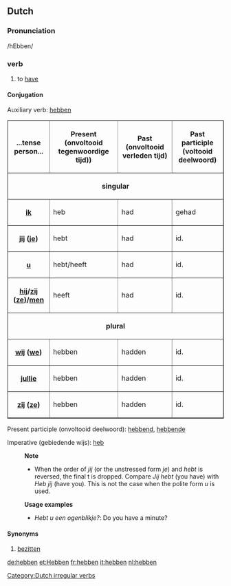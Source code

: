==Dutch==
===Pronunciation===
/hEbben/
===verb===
#to [[have]]
====Conjugation====

Auxiliary verb: [[hebben]]

<table border=1 cellspacing=0 cellpadding =2>
<tr><th>...tense<br>person...</th><th>Present <br>(onvoltooid tegenwoordige tijd))</th><th>Past <br>(onvoltooid verleden tijd)</th><th>Past participle<br> (voltooid deelwoord)</th></tr>
<tr><th colspan=4>singular</th></tr>
<tr><th>[[ik]]</th><td>heb</td><td>had</td><td>gehad</td></tr>
<tr><th>[[jij]] ([[je]])</th><td>hebt</td><td>had</td><td>id.</td></tr>
<tr><th>[[u]]</th><td>hebt/heeft</td><td>had</td><td>id.</td></tr>
<tr><th>[[hij]]/[[zij]] ([[ze]])/[[men]]</th><td>heeft</td><td>had</td><td>id.</td></tr>
<tr><th colspan=4>plural</th></tr>
<tr><th>[[wij]] ([[we]])</th><td>hebben</td><td>hadden</td><td>id.</td></tr>
<tr><th>[[jullie]]</th><td>hebben</td><td>hadden</td><td>id.</td></tr>
<tr><th>[[zij]] ([[ze]])</th><td>hebben</td><td>hadden</td><td>id.</td></tr>
</table>

Present participle (onvoltooid deelwoord): [[hebbend]], [[hebbende]]

Imperative (gebiedende wijs): [[heb]]

:'''Note'''
:* When the order of ''jij'' (or the unstressed form ''je'') and ''hebt'' is reversed, the final t is dropped. Compare ''Jij hebt'' (you have) with ''Heb jij'' (have you). This is not the case when the polite form ''u'' is used.

:'''Usage examples'''
:* ''Hebt u een ogenblikje?'': Do you have a minute?
==== Synonyms ====
# [[bezitten]]

[[Category:Dutch irregular verbs]]

[[de:hebben]]
[[et:Hebben]]
[[fr:hebben]]
[[it:hebben]]
[[nl:hebben]]